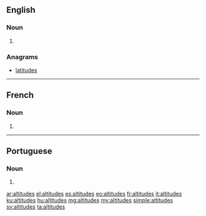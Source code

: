 ==English==

===Noun===
{{head|en|plural}}

# {{plural of|altitude|lang=en}}

===Anagrams===
* [[latitudes]]

----

==French==

===Noun===
{{head|fr|plural|g=?}}

# {{plural of|altitude|lang=fr}}

----

==Portuguese==

===Noun===
{{head|pt|plural}} {{g|f}}

# {{plural of|altitude|lang=pt}}

[[ar:altitudes]]
[[el:altitudes]]
[[es:altitudes]]
[[eo:altitudes]]
[[fr:altitudes]]
[[it:altitudes]]
[[ku:altitudes]]
[[hu:altitudes]]
[[mg:altitudes]]
[[my:altitudes]]
[[simple:altitudes]]
[[sv:altitudes]]
[[ta:altitudes]]